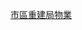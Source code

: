 {{Navbox
| name = 市區重建局
| title = [[市區重建局 (香港)|市區重建局]]發展物業
| bodyclass = hlist

| group1 = 住宅
| list1  = 
* [[順成大廈]]
* [[必發臺]]
* [[麗珠大廈]]
* [[豉油街12號]]
* [[帝后華庭|帝-{后}-華庭]]
* [[高雅閣]]
* [[高雋閣]]
* [[李節花園]]
* [[居仁閣]]
* [[尚翹峰]]
* [[壹環]]
* [[太源閣]]
* [[忻怡閣]]
* [[泓都]]
* [[怡峰 (香港)|怡峰]]
* [[囍匯]]
* [[嘉薈軒]]
* [[Queen's Cube]]
* [[縉城峰]]
* [[樂融軒]]
* [[海桃灣]]
* [[觀月·樺峯]]
* [[百利達廣場]]
* [[麥花臣匯]]
* [[窩打老道8號]]
* [[名鑄]]
* [[萬景峯]]
* [[東禧閣]]
* [[御凱]]
* [[豐盛居]]
* [[喜盈]]
* [[喜薈]]
* [[喜漾]]
* [[喜韻]]
* [[喜雅]]
* [[海峯]]
* [[MOD 595]]
* [[Skypark]]
* [[i-Home]]
* [[形品·星寓]]
* [[奧柏·御峯]]
* [[御悅]]
* [[星鑽]]
* [[奧朗·御峯]]
* [[丰滙|-{丰}-滙]]
* [[喜點]]
* [[喜遇]]
* [[煥然壹居]]
* [[喜築]]
* [[My Central]]
* [[逸瑆]]
* [[Downtown 38]]
* [[津匯]]
* [[煥然懿居]]
* [[一號九龍道]]

| group2 = [[辦公室]]
| list2  = 
* [[新紀元廣場]]
* [[中環中心]]
* [[皇后大道中心]]
* [[周大福商業中心]]
* [[銀城廣場]]
* [[朗豪坊辦公大樓]]

| group3 = 商場
| list3 = 
* [[西港城]]
* [[朗豪坊購物商場]]
* [[潮流特區]]
* [[銀城廣場]]
* [[百利達購物廣場]]
* [[麥花臣匯]]
* [[縉城峰]]
* [[利東街 (商場)|利東街]]
* <del>[[海桃灣#商場|西九匯]]</del>{{small|（已出售）}}
* [[K11 (香港)|K11]]
* [[荃新天地]]
* [[荃新天地#第2期|荃新天地2期]]
* [[海峯]]
* [[SKYPARK|The Forest]]
* [[形品·星寓#商場|形品·星寓]]
* [[奧柏·御峯#商場|奧柏·御峯]]
* [[裕民坊 (商場)|裕民坊Yue Man Square (YM2)]]
* [[煥然懿居|煥然懿居商場]]

| group4 = 酒店
| list4 = 
* [[香港康得思酒店]]
* [[香港尖沙咀凱悅酒店]]
* <del>[[富薈旺角酒店]]</del>{{small|（已出售）}}

| group5 = 保育項目
| list5 = 
* [[永利街G7中心]]
* [[西營盤]][[餘樂里]]
* [[威靈頓街]]120號及[[嘉咸街]]26號A-C
* [[中環街市]]
* [[中環]][[百子里公園]]
* [[旺角街區活化計劃]]
* [[太子道西]]190-204及210-212號
* [[618上海街]]
* [[大角咀街區活化計劃]]
* [[灣仔歷史文物徑]]
* [[船街]]18號
* [[皇后大道東 (街道)|皇后大道東]]186-190號
* [[和昌大押]]
* [[茂蘿街7號]]
* [[藍屋]]
* [[慶雲街]]2-8號

| group6 = 其他
| list6 = 
* [[上環坊]] 
* [[旺角市中心]]
* [[灣仔街市]]
* [[旺角綜合大樓]]
* [[園圃街雀鳥花園]]

| group7 = 發展中／計劃中<br />物業項目
| list7 = 
* [[永利街]]／[[士丹頓街]]項目
* [[衙前圍村]]項目
* [[觀塘市中心重建項目]][[凱滙]] 
* [[新填地街]]／[[山東街]]項目
* [[太子道西]]／[[園藝街]]保育項目
* [[晏架街]]／[[褔全街]]酒店項目
* [[福澤街]]／[[利得街]][[傲寓]]
* [[杉樹街]]／[[橡樹街]]項目
* [[海壇街]]／[[桂林街]]及[[北河街]]項目[[愛海頌]]
* [[順寧道]]項目
* [[東京街]]／[[福榮街]]項目
* [[海壇街]]229A-G號[[傲凱]] 
* [[海壇街]]205-211A號項目
* [[通州街]]／[[桂林街]]項目[[映岸]]
* [[汝州西街]]777-783號項目
* [[九龍城道]]／[[上鄉道]][[瑧尚]]
* [[啟明街]]項目
* [[恒安街]]項目
* [[春田街]]／[[崇志街]]項目
* [[青山道]]／[[元州街]]項目
* [[油旺地區規劃研究]]
* [[啟德道]]／[[沙浦道]]項目
* [[賢居里]]項目
* [[大坑西邨]]項目
* [[ONE SOHO]]{{small|（與[[信和集團]]、[[莊士機構]]合作發展）}}
}}<noinclude>
[[Category:香港建築模板|市區重建局物業]]
</noinclude>